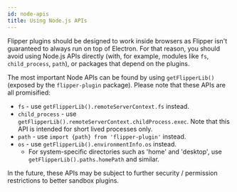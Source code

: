 ```yaml
---
id: node-apis
title: Using Node.js APIs
---
```


Flipper plugins should be designed to work inside browsers as Flipper isn't guaranteed to always run on top of Electron.
For that reason, you should avoid using Node.js APIs directly (with, for example, modules like `fs`, `child_process`, `path`), or packages that depend on the plugins.

The most important Node APIs can be found by using `getFlipperLib()` (exposed by the `flipper-plugin` package). Please note that these APIs are all promisified:

* `fs` - use `getFlipperLib().remoteServerContext.fs` instead.
* `child_process` - use `getFlipperLib().remoteServerContext.childProcess.exec`. Note that this API is intended for short lived processes only.
* `path` - use `import {path} from 'flipper-plugin'` instead.
* `os` - use `getFlipperLib().environmentInfo.os` instead.
  * For system-specific directories such as 'home' and 'desktop', use `getFlipperLib().paths.homePath` and similar.

In the future, these APIs may be subject to further security / permission restrictions to better sandbox plugins.
